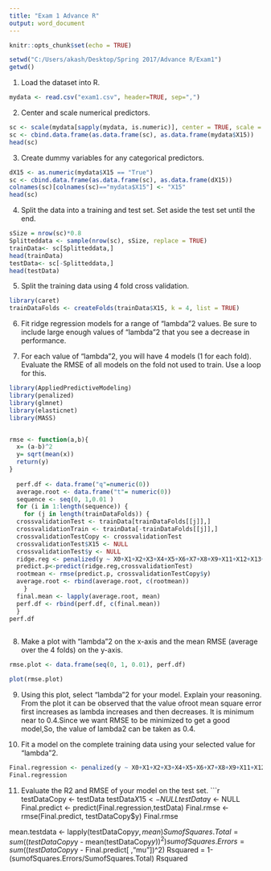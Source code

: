 ```yaml
---
title: "Exam 1 Advance R"
output: word_document
---
```


```r
knitr::opts_chunk$set(echo = TRUE)
```

```r
setwd("C:/Users/akash/Desktop/Spring 2017/Advance R/Exam1")
getwd()
```
1. Load the dataset into R.


```r

mydata <- read.csv("exam1.csv", header=TRUE, sep=",")

```

2. Center and scale numerical predictors.
```r
sc <- scale(mydata[sapply(mydata, is.numeric)], center = TRUE, scale = TRUE)
sc <- cbind.data.frame(as.data.frame(sc), as.data.frame(mydata$X15))
head(sc)
```

3. Create dummy variables for any categorical predictors.
```r
dX15 <- as.numeric(mydata$X15 == "True")
sc <- cbind.data.frame(as.data.frame(sc), as.data.frame(dX15))
colnames(sc)[colnames(sc)=="mydata$X15"] <- "X15"
head(sc)
```

4. Split the data into a training and test set. Set aside the test set until the end.
```r
sSize = nrow(sc)*0.8
Splitteddata <- sample(nrow(sc), sSize, replace = TRUE)
trainData<- sc[Splitteddata,]
head(trainData)
testData<- sc[-Splitteddata,]
head(testData)

```
5. Split the training data using 4 fold cross validation.
```r
library(caret)
trainDataFolds <- createFolds(trainData$X15, k = 4, list = TRUE)

```

6. Fit ridge regression models for a range of "lambda"2 values. Be sure to include large enough values of "lambda"2 that
you see a decrease in performance.

7. For each value of "lambda"2, you will have 4 models (1 for each fold). Evaluate the RMSE of all models on the
fold not used to train. Use a loop for this.
```r
library(AppliedPredictiveModeling)
library(penalized)
library(glmnet)
library(elasticnet)
library(MASS)


rmse <- function(a,b){
  x= (a-b)^2
  y= sqrt(mean(x))
  return(y)
}
  
  perf.df <- data.frame("q"=numeric(0))
  average.root <- data.frame("t"= numeric(0))
  sequence <- seq(0, 1,0.01 )
  for (i in 1:length(sequence)) {
    for (j in length(trainDataFolds)) {
  crossvalidationTest <- trainData[trainDataFolds[[j]],]
  crossvalidationTrain <- trainData[-trainDataFolds[[j]],]
  crossvalidationTestCopy <- crossvalidationTest
  crossvalidationTest$X15 <- NULL
  crossvalidationTest$y <- NULL
  ridge.reg <- penalized(y ~ X0+X1+X2+X3+X4+X5+X6+X7+X8+X9+X11+X12+X13+X14+dX15, data = crossvalidationTrain , lambda2 =sequence[[i]], standardize = TRUE)
  predict.p<-predict(ridge.reg,crossvalidationTest)
  rootmean <- rmse(predict.p, crossvalidationTestCopy$y)
  average.root <- rbind(average.root, c(rootmean))
    }
  final.mean <- lapply(average.root, mean)
  perf.df <- rbind(perf.df, c(final.mean))
  }
perf.df
  
```
  

8. Make a plot with "lambda"2 on the x-axis and the mean RMSE (average over the 4 folds) on the y-axis.
```r
rmse.plot <- data.frame(seq(0, 1, 0.01), perf.df)

plot(rmse.plot)

```


9. Using this plot, select "lambda"2 for your model. Explain your reasoning.
From the plot it can be observed that the value ofroot mean square error first increases as lambda increases and then decreases. It is minimum near to 0.4.Since we want RMSE to be minimized to get a good model,So, the value of lambda2 can be taken as 0.4.

10. Fit a model on the complete training data using your selected value for "lambda"2.
```r
Final.regression <- penalized(y ~ X0+X1+X2+X3+X4+X5+X6+X7+X8+X9+X11+X12+X13+X14+dX15, data = trainData , lambda2 = 0.4, standardize = TRUE)
Final.regression

```

11. Evaluate the R2 and RMSE of your model on the test set.
```r
testDataCopy <- testData
testData$X15 <- NULL
testData$y <- NULL
Final.predict <- predict(Final.regression,testData)
Final.rmse <- rmse(Final.predict, testDataCopy$y)
Final.rmse

mean.testdata <- lapply(testDataCopy$y, mean)
SumofSquares.Total = sum((testDataCopy$y - mean(testDataCopy$y))^2)
sumofSquares.Errors = sum((testDataCopy$y - Final.predict[ ,"mu"])^2)
Rsquared = 1-(sumofSquares.Errors/SumofSquares.Total)
Rsquared
